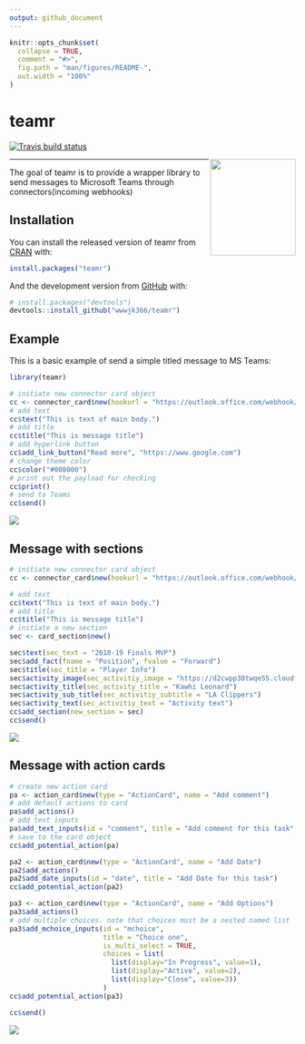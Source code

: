```yaml
---
output: github_document
---
```


<!-- README.md is generated from README.Rmd. Please edit that file -->

```r
knitr::opts_chunk$set(
  collapse = TRUE,
  comment = "#>",
  fig.path = "man/figures/README-",
  out.width = "100%"
)
```
# teamr

<!-- badges: start -->
[![Travis build status](https://travis-ci.org/wwwjk366/teamr.svg?branch=master)](https://travis-ci.org/wwwjk366/teamr)
<!-- badges: end -->

<img src="inst/media/logo.png" align="right" width="150" height="170" />

---

The goal of teamr is to provide a wrapper library to send messages to Microsoft Teams through connectors(incoming webhooks)

## Installation

You can install the released version of teamr from [CRAN](https://CRAN.R-project.org) with:

``` r
install.packages("teamr")
```

And the development version from [GitHub](https://github.com/) with:

``` r
# install.packages("devtools")
devtools::install_github("wwwjk366/teamr")
```
## Example

This is a basic example of send a simple titled message to MS Teams:

```r
library(teamr)

# initiate new connector card object
cc <- connector_card$new(hookurl = "https://outlook.office.com/webhook/3df58884-d979-409c-a50a-6b13e3bfd6cb@d78aee32-8f91-4f9e-90ea-fb72965d9d7c/IncomingWebhook/a9d73932df4f4d20b3dd57ae9b4b96cb/dba232ed-dcf2-4767-a170-a56562ef8a99")
# add text
cc$text("This is text of main body.")
# add title
cc$title("This is message title")
# add hyperlink button
cc$add_link_button("Read more", "https://www.google.com")
# change theme color
cc$color("#008000")
# print out the payload for checking
cc$print()
# send to Teams
cc$send()

```


![](inst/media/main1.PNG)


## Message with sections

```r
# initiate new connector card object
cc <- connector_card$new(hookurl = "https://outlook.office.com/webhook/3df58884-d979-409c-a50a-6b13e3bfd6cb@d78aee32-8f91-4f9e-90ea-fb72965d9d7c/IncomingWebhook/a9d73932df4f4d20b3dd57ae9b4b96cb/dba232ed-dcf2-4767-a170-a56562ef8a99")

# add text
cc$text("This is text of main body.")
# add title
cc$title("This is message title")
# initiate a new section
sec <- card_section$new()

sec$text(sec_text = "2018-19 Finals MVP")
sec$add_fact(fname = "Position", fvalue = "Forward")
sec$title(sec_title = "Player Info")
sec$activity_image(sec_activitiy_image = "https://d2cwpp38twqe55.cloudfront.net/req/201905091/images/players/leonaka01.jpg")
sec$activity_title(sec_activity_title = "Kawhi Leonard")
sec$activity_sub_title(sec_activitiy_subtitle = "LA Clippers")
sec$activity_text(sec_activitiy_text = "Activity text")
cc$add_section(new_section = sec)
cc$send()

```


![](inst/media/kawhi1.PNG)

## Message with action cards

```r
# create new action card
pa <- action_card$new(type = "ActionCard", name = "Add comment")
# add default actions to card
pa$add_actions()
# add text inputs
pa$add_text_inputs(id = "comment", title = "Add comment for this task", is_multi_line = TRUE)
# save to the card object
cc$add_potential_action(pa)

pa2 <- action_card$new(type = "ActionCard", name = "Add Date")
pa2$add_actions()
pa2$add_date_inputs(id = "date", title = "Add Date for this task")
cc$add_potential_action(pa2)

pa3 <- action_card$new(type = "ActionCard", name = "Add Options")
pa3$add_actions()
# add multiple choices. note that choices must be a nested named list
pa3$add_mchoice_inputs(id = "mchoice", 
                       title = "Choice one", 
                       is_multi_select = TRUE, 
                       choices = list(
                         list(display="In Progress", value=1),
                         list(display="Active", value=2),
                         list(display="Close", value=3))
                       )
cc$add_potential_action(pa3)

cc$send()

```

![](inst/media/kawhi2.PNG)

